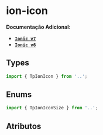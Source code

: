 
<Meta of={iconStories} />

# ion-icon

**Documentação Adicional:**

- **[`Ionic v7`](https://ionicframework.com/docs/api/icon)**
- **[`Ionic v6`](https://ionicframework.com/docs/v6/api/icon)**

## Types

```ts
import { TpIonIcon } from '..';
```

## Enums

```ts
import { TpIonIconSize } from '..';
```

## Atributos

<Canvas of={iconStories.Icons} />
<Controls of={iconStories.Icons} />
